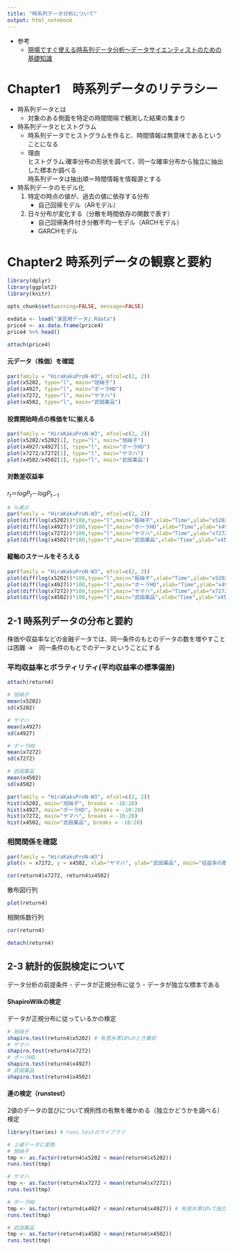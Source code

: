 ```yaml
---
title: "時系列データ分析について"
output: html_notebook
---
```


- 参考  
  - [現場ですぐ使える時系列データ分析～データサイエンティストのための基礎知識](https://www.amazon.co.jp/dp/B00KNRL068/ref=cm_sw_em_r_mt_dp_FWCDFb1RJQY08)


# Chapter1　時系列データのリテラシー


- 時系列データとは  
    - 対象のある側面を特定の時間間隔で観測した結果の集まり
    
    
- 時系列データとヒストグラム  
    - 時系列データでヒストグラムを作ると、時間情報は無意味であるということになる  
    - 理由  
        ヒストグラム:確率分布の形状を調べて、同一な確率分布から独立に抽出した標本か調べる  
        時系列データは抽出順＝時間情報を情報源とする
        
        
- 時系列データのモデル化  
    1. 特定の時点の値が、過去の値に依存する分布  
        - 自己回帰モデル（ARモデル）
    1. 日々分布が変化する（分散を時間依存の関数で表す）  
        - 自己回帰条件付き分散不均一モデル（ARCHモデル） 
        - GARCHモデル


# Chapter2 時系列データの観察と要約


```r
library(dplyr)
library(ggplot2)
library(knitr)

opts_chunk$set(warning=FALSE, message=FALSE)
```

```r
exdata <- load("演習用データ/.Rdata")
price4 <- as.data.frame(price4)
price4 %>% head()
```

```r
attach(price4)
```


#### 元データ（株価）を確認

```r
par(family = "HiraKakuProN-W3", mfcol=c(2, 2))
plot(x5202, type="l", main="旭硝子")
plot(x4927, type="l", main="ポーラHD")
plot(x7272, type="l", main="ヤマハ")
plot(x4502, type="l", main="武田薬品")
```


#### 投資開始時点の株価を1に揃える

```r
par(family = "HiraKakuProN-W3", mfcol=c(2, 2))
plot(x5202/x5202[1], type="l", main="旭硝子")
plot(x4927/x4927[1], type="l", main="ポーラHD")
plot(x7272/x7272[1], type="l", main="ヤマハ")
plot(x4502/x4502[1], type="l", main="武田薬品")
```

#### 対数差収益率

$r_t＝logP_t－logP_{t－1}$

```r
# ％表示
par(family = "HiraKakuProN-W3", mfcol=c(2, 2))
plot(diff(log(x5202))*100,type="l",main="板硝子",xlab="Time",ylab="x5202")
plot(diff(log(x4927))*100,type="l",main="ポーラHD",xlab="Time",ylab="x4927")
plot(diff(log(x7272))*100,type="l",main="ヤマハ",xlab="Time",ylab="x7272")
plot(diff(log(x4502))*100,type="l",main="武田薬品",xlab="Time",ylab="x4502")
```

#### 縦軸のスケールをそろえる

```r
par(family = "HiraKakuProN-W3", mfcol=c(2, 2))
plot(diff(log(x5202))*100,type="l",main="板硝子",xlab="Time",ylab="x5202",ylim=range(diff(log(price4$x5202))*100))
plot(diff(log(x4927))*100,type="l",main="ポーラHD",xlab="Time",ylab="x4927",ylim=range(diff(log(price4$x5202))*100))
plot(diff(log(x7272))*100,type="l",main="ヤマハ",xlab="Time",ylab="x7272",ylim=range(diff(log(price4$x5202))*100))
plot(diff(log(x4502))*100,type="l",main="武田薬品",xlab="Time",ylab="x4502",ylim=range(diff(log(price4$x5202))*100))
```

## 2-1 時系列データの分布と要約

株価や収益率などの金融データでは、同一条件のもとのデータの数を増やすことは困難
→　同一条件のもとでのデータということにする


### 平均収益率とボラティリティ(平均収益率の標準偏差)

```r
attach(return4)
```

```r
# 旭硝子
mean(x5202)
sd(x5202)
```

```r
# ヤマハ
mean(x4927)
sd(x4927)
```

```r
# ポーラHD
mean(x7272)
sd(x7272)
```

```r
# 武田薬品
mean(x4502)
sd(x4502)
```


```r
par(family = "HiraKakuProN-W3", mfcol=c(2, 2))
hist(x5202, main="旭硝子", breaks = -10:20)
hist(x4927, main="ポーラHD", breaks = -10:20)
hist(x7272, main="ヤマハ", breaks = -10:20)
hist(x4502, main="武田薬品", breaks = -10:20)
```

### 相関関係を確認


```r
par(family = "HiraKakuProN-W3")
plot(x = x7272, y = x4502, xlab="ヤマハ", ylab="武田薬品", main="収益率の散布図")
```

```r
cor(return4$x7272, return4$x4502)
```

散布図行列

```r
plot(return4)
```

相関係数行列

```r
cor(return4)
```


```r
detach(return4)
```



## 2-3 統計的仮説検定について

データ分析の前提条件
- データが正規分布に従う
- データが独立な標本である


#### ShapiroWilkの検定

データが正規分布に従っているかの検定

```r
# 旭硝子
shapiro.test(return4$x5202) # 有意水準10%のとき棄却
# ヤマハ
shapiro.test(return4$x7272)
# ポーラHD
shapiro.test(return4$x4927)
# 武田薬品
shapiro.test(return4$x4502)
```

#### 連の検定（runstest）

2値のデータの並びについて規則性の有無を確かめる（独立かどうかを調べる）検定

```r
library(tseries) # runs.testのライブラリ
```

```r
# ２値データに変換
# 旭硝子
tmp <- as.factor(return4$x5202 < mean(return4$x5202))
runs.test(tmp)

# ヤマハ
tmp <- as.factor(return4$x7272 < mean(return4$x7272))
runs.test(tmp)

# ポーラHD
tmp <- as.factor(return4$x4927 < mean(return4$x4927)) # 有意水準10%で独立ではない
runs.test(tmp)

# 武田薬品
tmp <- as.factor(return4$x4502 < mean(return4$x4502))
runs.test(tmp)
```

